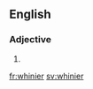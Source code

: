 ==English==

===Adjective===
{{head|en}}

# {{en-comparative of|whiny}}

[[fr:whinier]]
[[sv:whinier]]